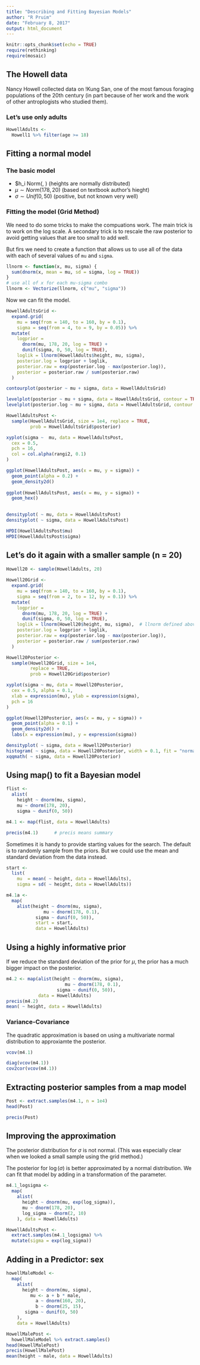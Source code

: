 ```yaml
---
title: "Describing and Fitting Bayesian Models"
author: "R Pruim"
date: "February 8, 2017"
output: html_document
---
```


```r
knitr::opts_chunk$set(echo = TRUE)
require(rethinking)
require(mosaic)
```


## The Howell data

Nancy Howell collected data on !Kung San, one of the most famous foraging populations
of the 20th century (in part because of her work and the work of other antroplogists
who studied them).

### Let's use only adults 
```r
HowellAdults <- 
  Howell1 %>% filter(age >= 18)
```

## Fitting a normal model

### The basic model

 * $h_i \sim Norm(\mu, \sigma) (heights are normally distributed)
 * $\mu \sim Norm(178, 20)$  (based on textbook author's hieght)
 * $\sigma \sim Unif(0, 50)$  (positive, but not known very well)

### Fitting the model (Grid Method)

We need to do some tricks to make the compuations work.  The main trick is to work
on the log scale.  A secondary trick is to rescale the raw posterior to avoid getting
values that are too small to add well.

But firs we need to create a function that allows us to use all of the data with
each of several values of `mu` and `sigma`.

```r
llnorm <- function(x, mu, sigma) { 
  sum(dnorm(x, mean = mu, sd = sigma, log = TRUE))
}
# use all of x for each mu-sigma combo
llnorm <- Vectorize(llnorm, c("mu", "sigma"))
```

Now we can fit the model.

```r
HowellAdultsGrid <-
  expand.grid(
    mu = seq(from = 140, to = 160, by = 0.1),
    sigma = seq(from = 4, to = 9, by = 0.05)) %>% 
  mutate(
    logprior = 
      dnorm(mu, 178, 20, log = TRUE) +
      dunif(sigma, 0, 50, log = TRUE),
    loglik = llnorm(HowellAdults$height, mu, sigma),
    posterior.log = logprior + loglik,
    posterior.raw = exp(posterior.log - max(posterior.log)),
    posterior = posterior.raw / sum(posterior.raw)
  )
```


```r
contourplot(posterior ~ mu + sigma, data = HowellAdultsGrid)

```

```r
levelplot(posterior ~ mu + sigma, data = HowellAdultsGrid, contour = TRUE)
levelplot(posterior.log ~ mu + sigma, data = HowellAdultsGrid, contour = TRUE)
```

```r
HowellAdultsPost <- 
  sample(HowellAdultsGrid, size = 1e4, replace = TRUE, 
         prob = HowellAdultsGrid$posterior)
```


```r
xyplot(sigma ~  mu, data = HowellAdultsPost,
  cex = 0.5,
  pch = 16,
  col = col.alpha(rangi2, 0.1)
)

ggplot(HowellAdultsPost, aes(x = mu, y = sigma)) +
  geom_point(alpha = 0.2) +
  geom_density2d() 
       
ggplot(HowellAdultsPost, aes(x = mu, y = sigma)) +
  geom_hex() 
       
```

```r
densityplot( ~ mu, data = HowellAdultsPost)
densityplot( ~ sigma, data = HowellAdultsPost)
```



```r
HPDI(HowellAdultsPost$mu)
HPDI(HowellAdultsPost$sigma)
```


## Let's do it again with a smaller sample (n = 20)


```r
Howell20 <- sample(HowellAdults, 20)
                
Howell20Grid <-
  expand.grid(
    mu = seq(from = 140, to = 160, by = 0.1),
    sigma = seq(from = 2, to = 12, by = 0.1)) %>% 
  mutate(
    logprior = 
      dnorm(mu, 178, 20, log = TRUE) +
      dunif(sigma, 0, 50, log = TRUE),
    loglik = llnorm(Howell20$height, mu, sigma),  # llnorm defined above
    posterior.log = logprior + loglik,
    posterior.raw = exp(posterior.log - max(posterior.log)),
    posterior = posterior.raw / sum(posterior.raw)
  )

Howell20Posterior <- 
  sample(Howell20Grid, size = 1e4,
         replace = TRUE, 
         prob = Howell20Grid$posterior)

xyplot(sigma ~ mu, data = Howell20Posterior,
  cex = 0.5, alpha = 0.1,
  xlab = expression(mu), ylab = expression(sigma),
  pch = 16
)

ggplot(Howell20Posterior, aes(x = mu, y = sigma)) +
  geom_point(alpha = 0.1) + 
  geom_density2d() +
  labs(x = expression(mu), y = expression(sigma))
```



```r
densityplot( ~ sigma, data = Howell20Posterior)
histogram( ~ sigma, data = Howell20Posterior, width = 0.1, fit = "normal")
xqqmath( ~ sigma, data = Howell20Posterior)
```


## Using map() to fit a Bayesian model


```r
flist <- 
  alist(
    height ~ dnorm(mu, sigma),
    mu ~ dnorm(178, 20),
    sigma ~ dunif(0, 50))
```

```r
m4.1 <- map(flist, data = HowellAdults)
```


```r
precis(m4.1)      # precis means summary
```


Sometimes it is handy to provide starting values for the search.  The default is to
randomly sample from the priors.  But we could use the mean and standard deviation
from the data instead.

```r
start <- 
  list(
    mu  = mean( ~ height, data = HowellAdults),
    sigma = sd( ~ height, data = HowellAdults))

m4.1a <- 
  map(
    alist(height ~ dnorm(mu, sigma),
              mu ~ dnorm(178, 0.1),
           sigma ~ dunif(0, 50)),
           start = start,
           data = HowellAdults)
```

## Using a highly informative prior

If we reduce the standard deviation of the prior for $\mu$, the prior has a much 
bigger impact on the posterior.

```r
m4.2 <- map(alist(height ~ dnorm(mu, sigma),
                      mu ~ dnorm(178, 0.1),
                   sigma ~ dunif(0, 50)),
            data = HowellAdults)
precis(m4.2)
mean( ~ height, data = HowellAdults)
```


### Variance-Covariance

The quadratic approximation is based on using a multivariate normal distribution
to approxiamte the posterior.  

```r
vcov(m4.1)
```


```r
diag(vcov(m4.1))
cov2cor(vcov(m4.1))
```

## Extracting posterior samples from a map model

```r
Post <- extract.samples(m4.1, n = 1e4)
head(Post)
```

```r
precis(Post)
```


## Improving the approximation 

The posterior distribution for $\sigma$ is not normal.  (This was especially clear 
when we looked a small sample using the grid method.)

The posterior for $\log(\sigma)$ is better approximated by a normal distribution.
We can fit that model by adding in a transformation of the parameter.


```r
m4.1_logsigma <- 
  map(
    alist(
      height ~ dnorm(mu, exp(log_sigma)),
      mu ~ dnorm(178, 20),
      log_sigma ~ dnorm(2, 10)
    ), data = HowellAdults)
```


```r
HowellAdultsPost <- 
  extract.samples(m4.1_logsigma) %>%
  mutate(sigma = exp(log_sigma))
```

## Adding in a Predictor: sex

```r
howellMaleModel <- 
  map(
    alist(
      height ~ dnorm(mu, sigma),
         mu <- a + b * male,
           a ~ dnorm(160, 20),
           b ~ dnorm(25, 15),
       sigma ~ dunif(0, 50)
    ),
    data = HowellAdults)
```

```r
HowellMalePost <- 
  howellMaleModel %>% extract.samples()
head(HowellMalePost)
precis(HowellMalePost)
mean(height ~ male, data = HowellAdults)
```